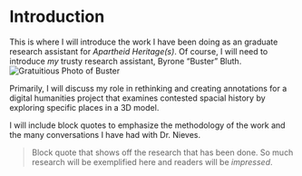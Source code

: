 # Introduction

This is where I will introduce the work I have been doing as an graduate research assistant for *Apartheid Heritage(s)*. Of course, I will need to introduce *my* trusty research assistant, Byrone "Buster" Bluth.
![Gratuitious Photo of Buster](https://github.com/CassieConnected/minibookdown/blob/main/202006_Buster_Hotel.jpg | width=100)

Primarily, I will discuss my role in rethinking and creating annotations for a digital humanities project that examines contested spacial history by exploring specific places in a 3D model.

I will include block quotes to emphasize the methodology of the work and the many conversations I have had with Dr. Nieves.

>Block quote that shows off the research that has been done. So much research will be exemplified here and readers will be *impressed*.
